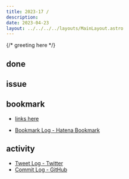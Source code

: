 ```yaml
---
title: 2023-17 / 
description: 
date: 2023-04-23
layout: ../../../../layouts/MainLayout.astro
---
```


{/* greeting here */}

## done

### 

## issue

### 

## bookmark

- [links here]()


- [Bookmark Log - Hatena Bookmark](https://b.hatena.ne.jp/Ryo_K/bookmark)

## activity

<Tweet tweetLink="" />
<Instagram instagramId="" />
<YouTube youTubeId="" />

- [Tweet Log - Twitter](https://twitter.com/search?q=(from%3Alegnoh)%20until%3A2023-04-23%20since%3A2023-04-17%20-filter%3Areplies&src=typed_query)
- [Commit Log - GitHub](https://github.com/legnoh?tab=overview&from=2023-04-17&to=2023-04-23)
